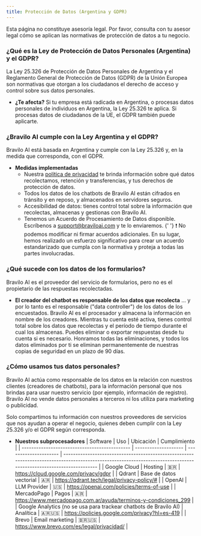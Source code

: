 ```yaml
---
title: Protección de Datos (Argentina y GDPR)
---
```


Esta página no constituye asesoría legal. Por favor, consulta con tu asesor legal cómo se aplican las normativas de protección de datos a tu negocio.

### **¿Qué es la Ley de Protección de Datos Personales (Argentina) y el GDPR?**

La Ley 25.326 de Protección de Datos Personales de Argentina y el Reglamento General de Protección de Datos (GDPR) de la Unión Europea son normativas que otorgan a los ciudadanos el derecho de acceso y control sobre sus datos personales.

- **¿Te afecta?**
  Si tu empresa está radicada en Argentina, o procesas datos personales de individuos en Argentina, la Ley 25.326 te aplica. Si procesas datos de ciudadanos de la UE, el GDPR también puede aplicarte.

### **¿Bravilo AI cumple con la Ley Argentina y el GDPR?**

Bravilo AI está basada en Argentina y cumple con la Ley 25.326 y, en la medida que corresponda, con el GDPR.

- **Medidas implementadas**
  - Nuestra [política de privacidad](/privacy/privacy-policy) te brinda información sobre qué datos recolectamos, retención y transferencias, y tus derechos de protección de datos.
  - Todos los datos de los chatbots de Bravilo AI están cifrados en tránsito y en reposo, y almacenados en servidores seguros.
  - Accesibilidad de datos: tienes control total sobre la información que recolectas, almacenas y gestionas con Bravilo AI.
  - Tenemos un Acuerdo de Procesamiento de Datos disponible. Escríbenos a support@braviloai.com y te lo enviaremos.
    {' '}
    <Warning>
      ❗ No podemos modificar ni firmar acuerdos adicionales. En su lugar, hemos realizado un esfuerzo significativo para crear un acuerdo estandarizado que cumpla con la normativa y proteja a todas las partes involucradas.
    </Warning>

### **¿Qué sucede con los datos de los formularios?**

Bravilo AI es el proveedor del servicio de formularios, pero no es el propietario de las respuestas recolectadas.

- **El creador del chatbot es responsable de los datos que recolecta**
  ... y por lo tanto es el responsable ("data controller") de los datos de los encuestados. Bravilo AI es el procesador y almacena la información en nombre de los creadores. Mientras tu cuenta esté activa, tienes control total sobre los datos que recolectas y el período de tiempo durante el cual los almacenas.
  Puedes eliminar o exportar respuestas desde tu cuenta si es necesario. Honramos todas las eliminaciones, y todos los datos eliminados por ti se eliminan permanentemente de nuestras copias de seguridad en un plazo de 90 días.

### **¿Cómo usamos tus datos personales?**

Bravilo AI actúa como responsable de los datos en la relación con nuestros clientes (creadores de chatbots), para la información personal que nos brindas para usar nuestro servicio (por ejemplo, información de registro). Bravilo AI no vende datos personales a terceros ni los utiliza para marketing o publicidad.

Solo compartimos tu información con nuestros proveedores de servicios que nos ayudan a operar el negocio, quienes deben cumplir con la Ley 25.326 y/o el GDPR según corresponda.

- **Nuestros subprocesadores**
  | Software | Uso | Ubicación | Cumplimiento |
  | --------------------------------------------- | -------------------- | --------------------- | ------------------------------------------------------------------------------------------------------------------------------------------------------------------ |
  | Google Cloud | Hosting | 🇧🇷 | https://cloud.google.com/privacy/gdpr |
  | Qdrant | Base de datos vectorial | 🇦🇷 | https://qdrant.tech/legal/privacy-policy/# |
  | OpenAI | LLM Provider | 🇺🇸 | https://openai.com/policies/terms-of-use |
  | MercadoPago | Pagos | 🇦🇷 | https://www.mercadopago.com.ar/ayuda/terminos-y-condiciones_299 |
  | Google Analytics (no se usa para trackear chatbots de Bravilo AI) | Analítica | 🇦🇷🇺🇸 | https://policies.google.com/privacy?hl=es-419 |
  | Brevo | Email marketing | 🇧🇷🇺🇸 | https://www.brevo.com/es/legal/privacidad/ |
